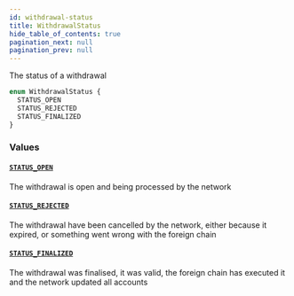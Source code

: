 ```yaml
---
id: withdrawal-status
title: WithdrawalStatus
hide_table_of_contents: true
pagination_next: null
pagination_prev: null
---
```



The status of a withdrawal

```graphql
enum WithdrawalStatus {
  STATUS_OPEN
  STATUS_REJECTED
  STATUS_FINALIZED
}
```


### Values

#### [`STATUS_OPEN`](#)

The withdrawal is open and being processed by the network


#### [`STATUS_REJECTED`](#)

The withdrawal have been cancelled by the network, either because it expired, or something went wrong with the foreign chain


#### [`STATUS_FINALIZED`](#)

The withdrawal was finalised, it was valid, the foreign chain has executed it and the network updated all accounts




